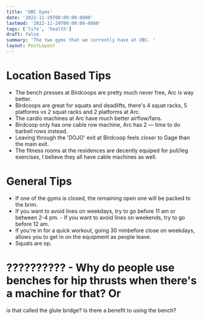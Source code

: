 ```yaml
---
title: 'UBC Gyms'
date: '2022-11-29T00:00:00-0800'
lastmod: '2022-11-29T00:00:00-0800'
tags: ['life', 'health']
draft: false
summary: 'The two gyms that we currently have at UBC. '
layout: PostLayout
---
```


# Location Based Tips

- The bench presses at Birdcoops are pretty much never free, Arc is way better.
- Birdcoops are great for squats and deadlifts, there's 4 squat racks, 5 platforms vs 2 squat racks and 2 platforms at Arc.
- The cardio machines at Arc have much better airflow/fans.
- Birdcoop only has one cable row machine, Arc has 2 &mdash; time to do barbell rows instead.
- Leaving through the 'DOJO' exit at Birdcoop feels closer to Gage than the main exit.
- The fitness rooms at the residences are decently equiped for pull/leg exercises, I believe they all have cable machines as well.

# General Tips

- If one of the gyms is closed, the remaining open one will be packed to the
  brim.
- If you want to avoid lines on weekdays, try to go before 11 am or between 2-4 pm. - If you want to avoid lines on weekends, try to go before 12 am.
- If you're in for a quick workout, going 30 minbefore close on weekdays, allows you to get in on the equipment as people leave.
- Squats are op.

# ?????????? - Why do people use benches for hip thrusts when there's a machine for that? Or

is that called the glute bridge? Is there a benefit to using the bench?
